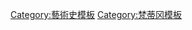 <noinclude>
{{NoteTA
|1=zh-hant:西斯篤; zh-hans:西斯笃; zh-hk:思道;
}}
</noinclude>{{Navbox
 | name = 西斯汀小堂裝飾
| title = [[西斯汀小堂]]裝飾 | state = {{{state<includeonly>|autocollapse</includeonly>}}}
 | bodyclass = hlist

 | titlestyle = background: gold
 | abovestyle = background: gold
 | belowstyle = background: gold
 | groupstyle = background: gold

 | image = [[File:CoA della Rovere popes.svg|100px]]

 | above =
* 關鍵人物：<sup>1</sup> [[彼得羅·佩魯吉諾]]
* <sup>2</sup> [[桑德羅·波提切利]]
* <sup>3</sup> [[科西莫·羅塞利]]
* <sup>4</sup> [[多米尼哥·基蘭達奧]]
* <sup>5</sup> [[Biagio d'Antonio]]
* <sup>6</sup> [[皮耶羅·迪·科西莫]]
* <sup>7</sup> [[盧卡·西諾萊利]]
* <sup>8</sup> [[巴托羅繆·德拉·哥塔]]
* <sup>9</sup> [[米開朗基羅]]
* <sup>10</sup> [[拉斐爾·聖齊奧|拉斐爾]]

 | group1 = 摩西
 | list1 =
* 《[[摩西離開埃及 (佩魯吉諾)|摩西離開埃及]]》 <sup>1</sup>
* 《[[摩西的試練 (波提切利)|摩西的試練]]》 <sup>2</sup>
* 《[[穿越紅海 (西斯汀小堂)|穿越紅海]]》 <sup>3/4/5</sup>
* 《[[走下西奈山 (西斯汀小堂)|走下西奈山]]》 <sup>3/6</sup>
* 《[[造反者的處罰]]》 <sup>2</sup>
* 《[[摩西的誓約和死亡]]》 <sup>7/8</sup>

 | group2 = 基督
 | list2 =
* 《[[基督受洗 (佩魯吉諾)|基督受洗]]》 <sup>1</sup>
* 《[[基督受魔鬼試探 (波提切利)|基督受魔鬼試探]]》 <sup>2</sup>
* 《[[召喚使徒]]》 <sup>4</sup>
* 《山上寶訓》<sup>3</sup>
* 《[[交鑰匙 (佩魯吉諾)|交鑰匙]]》 <sup>1</sup>
* 《[[最後的晚餐 (羅塞利)|最後的晚餐]]》 <sup>3</sup>

 | group3 = [[創世紀 (壁畫)|西斯汀天頂畫]] <sup>9</sup> <br /> 
 | list3 = {{Navbox|child
   | groupstyle = background: gold

   | group1 = 《創世紀》
   | list1 =
* 《[[光從黑暗中分離]]》
* 《[[創造眾星]]》
* 《水地分離》
* 《[[創造亞當]]》
* 《創造夏娃》
* 《人類的墮落與被從伊甸園中驅逐》
* 《挪亞獻祭》
* 《大洪水》
* 《挪亞醉酒》

   | group2 = 《先知書》
   | list2 =
* 《[[先知約拿 (米開朗基羅)|約拿]]》
* 《[[先知耶利米 (米開朗基羅)|耶利米]]》
* 《以西結》
* 《[[先知約珥 (米開朗基羅)|約珥]]》
* 《撒迦利亞》
* 《[[先知以賽亞 (米開朗基羅)|以賽亞]]》
* 《[[先知但以理 (米開朗基羅)|但以理]]》

   | group3 = 女先知
   | list3 =
* 《波斯女先知》
* 《厄立特里亞女先知》
* 《德爾菲女先知》
* 《庫邁女先知》
* 《利比亞女先知》

 }}

 | group4 = 祭壇墻壁
 | list4 =
* 《[[最後的審判 (壁畫)|最後的審判]]》 <sup>9</sup>

 | group5 = 掛毯
 | list5 =
* 《[[拉斐爾圖稿|拉斐爾漫畫]]》 <sup>10</sup>

 | below =
*  [[教宗西斯篤四世]]
* [[西斯汀小堂壁畫修復]]

}}<noinclude>
{{collapsible option}}
[[Category:藝術史模板]]
[[Category:梵蒂冈模板]]
</noinclude>